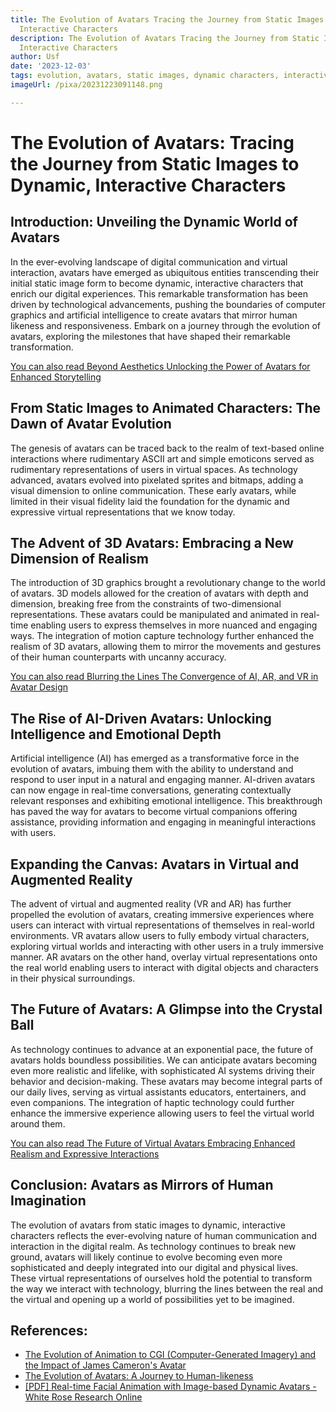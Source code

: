 ```yaml
---
title: The Evolution of Avatars Tracing the Journey from Static Images to Dynamic,
  Interactive Characters
description: The Evolution of Avatars Tracing the Journey from Static Images to Dynamic,
  Interactive Characters
author: Usf
date: '2023-12-03'
tags: evolution, avatars, static images, dynamic characters, interactive characters
imageUrl: /pixa/20231223091148.png

---
```

# The Evolution of Avatars: Tracing  the Journey from Static Images to Dynamic, Interactive Characters

## Introduction: Unveiling the Dynamic World of Avatars

In the ever-evolving landscape of digital communication and virtual interaction,  avatars have emerged as ubiquitous  entities transcending  their initial static image form to become dynamic, interactive characters that enrich our  digital experiences. This  remarkable transformation has been driven by technological advancements, pushing the boundaries of computer graphics and artificial  intelligence to  create avatars that mirror human likeness and responsiveness. Embark on a  journey  through the  evolution of avatars, exploring  the milestones that  have shaped their remarkable transformation.

[You can also read Beyond Aesthetics Unlocking the Power  of Avatars for Enhanced Storytelling](Beyond%20Aesthetics%20Unlocking%20the%20Power%20of%20Avatars%20for%20Enhanced%20Storytelling)


## From Static Images to Animated  Characters: The Dawn of Avatar Evolution

The genesis of avatars can be traced back to the realm of text-based online interactions  where rudimentary ASCII art and simple emoticons served as rudimentary representations  of users in virtual spaces. As technology advanced, avatars evolved into pixelated sprites and bitmaps, adding a visual dimension to online communication. These early avatars, while  limited in their visual fidelity laid the foundation for the dynamic and expressive virtual representations that we know today.

## The Advent of  3D  Avatars: Embracing a New Dimension  of Realism

The introduction of 3D graphics brought a revolutionary change  to the world of  avatars. 3D models allowed for the  creation of avatars with depth and dimension,  breaking free from the constraints of two-dimensional  representations. These avatars could be manipulated and animated in real-time enabling users to express themselves  in more nuanced and engaging ways. The integration of motion capture technology further enhanced the realism  of 3D avatars, allowing them to mirror  the movements and gestures of their human counterparts with uncanny accuracy.

[You can also read Blurring the Lines The Convergence  of AI, AR, and VR in Avatar Design](Blurring%20the%20Lines%20The%20Convergence%20of%20AI%2C%20AR%2C%20and%20VR%20in%20Avatar%20Design)


##  The Rise of AI-Driven Avatars: Unlocking Intelligence and Emotional Depth

Artificial intelligence (AI) has emerged  as a transformative force in  the evolution of avatars, imbuing them with the ability to understand and respond to user  input  in a natural and engaging manner. AI-driven avatars can now engage in real-time conversations, generating contextually relevant responses and exhibiting emotional intelligence. This breakthrough  has paved the  way for  avatars to become virtual companions offering assistance, providing information and engaging in meaningful interactions  with users.

## Expanding the Canvas: Avatars in Virtual and Augmented Reality

The advent of virtual  and augmented  reality (VR and AR) has further propelled  the evolution of  avatars, creating immersive  experiences where users can interact with virtual representations of themselves in real-world environments. VR  avatars allow users to fully embody virtual characters,  exploring virtual worlds and interacting with other users in a truly immersive manner. AR avatars on the other hand, overlay virtual representations onto the real world enabling users  to interact with digital objects and characters in their  physical surroundings.

## The Future of Avatars: A Glimpse into the  Crystal Ball

As technology continues to advance at an exponential  pace, the future of avatars  holds boundless possibilities. We can anticipate avatars becoming even more realistic and lifelike, with  sophisticated AI systems driving their behavior and decision-making. These avatars may become integral parts of our daily lives, serving as  virtual assistants educators, entertainers, and even companions. The  integration of haptic technology could further enhance the immersive experience allowing users to feel the virtual world around  them.

[You can also read The Future of Virtual Avatars Embracing Enhanced Realism and Expressive Interactions](The%20Future%20of%20Virtual%20Avatars%20Embracing%20Enhanced%20Realism%20and%20Expressive%20Interactions)


## Conclusion: Avatars  as Mirrors of Human Imagination

The evolution of  avatars from static images to dynamic, interactive characters reflects the ever-evolving nature of human communication and interaction in the digital realm. As technology continues to break  new ground, avatars will likely continue to  evolve becoming  even more sophisticated and deeply integrated into our digital  and physical lives. These virtual representations of ourselves hold the potential to  transform the way we interact  with technology, blurring the lines between  the real and the virtual and opening up a world of possibilities  yet to be imagined.

## References:
- [The Evolution of Animation to CGI (Computer-Generated Imagery) and the Impact of James Cameron's Avatar](https://filmstudies2270.wordpress.com/animation/the-evolution-of-animation-to-cgi-computer-generated-imagery-and-the-impact-of-james-camerons-avatar/)
- [The Evolution of Avatars: A Journey to Human-likeness](https://unionavatars.com/the-evolution-of-avatars-a-journey-to-human-likeness/)
- [[PDF] Real-time Facial Animation with Image-based Dynamic Avatars - White Rose Research Online](https://eprints.whiterose.ac.uk/134265/1/TianjiaShao_Realtime_Facial_Animation.pdf)
